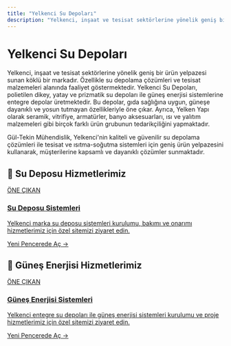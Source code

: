 ```yaml
---
title: "Yelkenci Su Depoları"
description: "Yelkenci, inşaat ve tesisat sektörlerine yönelik geniş bir ürün yelpazesi sunan köklü bir markadır. Özellikle su depolama çözümleri ve tesisat malzemeleri al..."
---
```


# Yelkenci Su Depoları

Yelkenci, inşaat ve tesisat sektörlerine yönelik geniş bir ürün yelpazesi sunan köklü bir markadır. Özellikle su depolama çözümleri ve tesisat malzemeleri alanında faaliyet göstermektedir. Yelkenci Su Depoları, polietilen dikey, yatay ve prizmatik su depoları ile güneş enerjisi sistemlerine entegre depolar üretmektedir. Bu depolar, gıda sağlığına uygun, güneşe dayanıklı ve yosun tutmayan özellikleriyle öne çıkar. Ayrıca, Yelken Yapı olarak seramik, vitrifiye, armatürler, banyo aksesuarları, ısı ve yalıtım malzemeleri gibi birçok farklı ürün grubunun tedarikçiliğini yapmaktadır.

Gül-Tekin Mühendislik, Yelkenci'nin kaliteli ve güvenilir su depolama çözümleri ile tesisat ve ısıtma-soğutma sistemleri için geniş ürün yelpazesini kullanarak, müşterilerine kapsamlı ve dayanıklı çözümler sunmaktadır.

## 🌟 Su Deposu Hizmetlerimiz

<a href="https://su-deposu.gul-tekinmuhendislik.com/" target="_blank" rel="noopener noreferrer" class="link-card featured">
  <div class="link-card-content">
    <span class="badge">ÖNE ÇIKAN</span>
    <h3>Su Deposu Sistemleri</h3>
    <p>Yelkenci marka su deposu sistemleri kurulumu, bakımı ve onarımı hizmetlerimiz için özel sitemizi ziyaret edin.</p>
    <span class="link-card-cta">Yeni Pencerede Aç →</span>
  </div>
</a>

## 🌟 Güneş Enerjisi Hizmetlerimiz

<a href="https://gunes-enerjisi.gul-tekinmuhendislik.com" target="_blank" rel="noopener noreferrer" class="link-card featured">
  <div class="link-card-content">
    <span class="badge">ÖNE ÇIKAN</span>
    <h3>Güneş Enerjisi Sistemleri</h3>
    <p>Yelkenci entegre su depoları ile güneş enerjisi sistemleri kurulumu ve proje hizmetlerimiz için özel sitemizi ziyaret edin.</p>
    <span class="link-card-cta">Yeni Pencerede Aç →</span>
  </div>
</a>